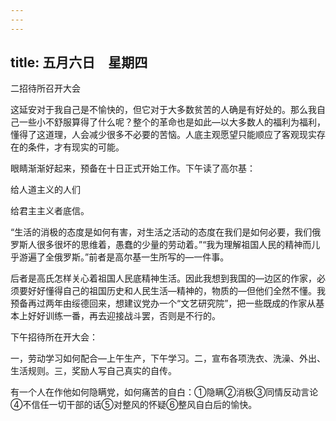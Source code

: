 ```yaml
---
---
---
```

title: 五月六日　星期四
---




二招待所召开大会

这延安对于我自己是不愉快的，但它对于大多数贫苦的人确是有好处的。那么我自己一些小不舒服算得了什么呢？整个的革命也是如此―以大多数人的福利为福利，懂得了这道理，人会减少很多不必要的苦恼。人底主观愿望只能顺应了客观现实存在的条件，才有现实的可能。

眼睛渐渐好起来，预备在十日正式开始工作。下午读了高尔基：

给人道主义的人们

给君主主义者底信。

“生活的消极的态度是如何有害，对生活之活动的态度在我们是如何必要，我们俄罗斯人很多很坏的思维着，愚蠢的少量的劳动着。”“我为理解祖国人民的精神而儿乎游遍了全俄罗斯。”前者是高尔基一生所写的―一件事。

后者是高氏怎样关心着祖国人民底精神生活。因此我想到我国的―边区的作家，必须要好好懂得自己的祖国历史和人民生活―精神的，物质的―但他们全然不懂。我预备再过两年由绥德回来，想建议党办一个“文艺研究院”，把一些既成的作家从基本上好好训练一番，再去迎接战斗罢，否则是不行的。

下午招待所在开大会：

一，劳动学习如何配合―上午生产，下午学习。二，宣布各项洗衣、洗澡、外出、生活规则。三，奖励人写自己真实的自传。

有一个人在作他如何隐瞒党，如何痛苦的自白：①隐瞒②消极③同情反动言论④不信任一切干部的话⑤对整风的怀疑⑥整风自白后的愉快。